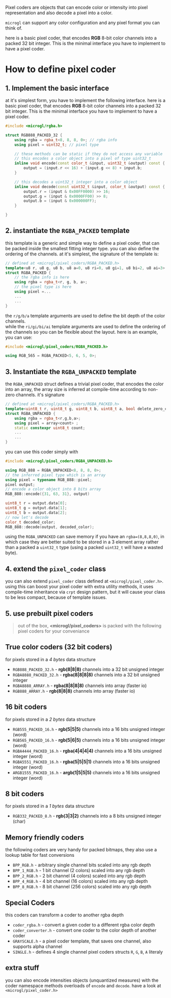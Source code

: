 Pixel coders are objects that can encode color or intensity into pixel representation
and also decode a pixel into a color.  

`microgl` can support any color configuration and any pixel format you can think of.

here is a basic pixel coder, that encodes **RGB** 8-bit color channels into a packed
32 bit integer. This is the minimal interface you have to implement to have a pixel coder.

# How to define pixel coder

## 1. Implement the basic interface
at it's simplest form, you have to implement the following interface.
here is a basic pixel coder, that encodes **RGB** 8-bit color channels into a packed
32 bit integer. This is the minimal interface you have to implement to have a pixel coder.

```cpp
#include <microgl/rgba.h>

struct RGB888_PACKED_32 {
    using rgba = rgba_t<8, 8, 8, 0>; // rgba info
    using pixel = uint32_t; // pixel type

    // these methods can be static if they do not access any variable
    // this encodes a color object into a pixel of type uint32_t
    inline void encode(const color_t &input, uint32_t &output) const {
        output = (input.r << 16) + (input.g << 8) + input.b;
    }

    // this decodes a uint32_t integer into a color object
    inline void decode(const uint32_t &input, color_t &output) const {
        output.r = (input & 0x00FF0000) >> 16;
        output.g = (input & 0x0000FF00) >> 8;
        output.b = (input & 0x000000FF);
    }

}
```

## 2. instantiate the `RGBA_PACKED` template
this template is a generic and simple way to define a pixel coder, that can be packed
inside the smallest fitting integer type. you can also define the ordering of the channels.
at it's simplest, the signature of the template is:
```cpp
// defined at <microgl/pixel_coders/RGBA_PACKED.h>
template<u8 r, u8 g, u8 b, u8 a=0, u8 ri=0, u8 gi=1, u8 bi=2, u8 ai=3>
struct RGBA_PACKED { 
    // the rgba info is here
    using rgba = rgba_t<r, g, b, a>;
    // the pixel type is here
    using pixel =...
    ... 
    ... 
}
```
the `r/g/b/a` template arguments are used to define the bit depth of the color channels.  
while the `ri/gi/bi/ai` template arguments are used to define the ordering of the channels
so you can be flexible about the layout. here is an example, you can use:

```cpp
#include <microgl/pixel_coders/RGBA_PACKED.h>

using RGB_565 = RGBA_PACKED<5, 6, 5, 0>;
```

## 3. Instantiate the `RGBA_UNPACKED` template
the `RGBA_UNPACKED` struct defines a trivial pixel coder, that encodes the color into an array,
the array size is inferred at compile-time according to non-zero channels. it's signature
```cpp
// defined at <microgl/pixel_coders/RGBA_PACKED.h>
template<uint8_t r, uint8_t g, uint8_t b, uint8_t a, bool delete_zero_channel=true>
struct RGBA_UNPACKED {
    using rgba = rgba_t<r,g,b,a>;
    using pixel = array<count> ;
    static constexpr uint8_t count;
    ...
    ...
}
```

you can use this coder simply with
```cpp
#include <microgl/pixel_coders/RGBA_UNPACKED.h>

using RGB_888 = RGBA_UNPACKED<8, 8, 8, 0>;
// the inferred pixel type which is an array
using pixel = typename RGB_888::pixel;
pixel output;
// encode a color object into 8 bits array
RGB_888::encode({31, 63, 31}, output)

uint8_t r = output.data[0];
uint8_t g = output.data[1];
uint8_t b = output.data[2];
// now let's decode
color_t decoded_color;
RGB_888::decode(output, decoded_color);

```
using the `RGBA_UNPACKED` can save memory if you have an `rgba=(8,8,8,0)`, in which case
they are better suited to be stored in a 3 element array rather than a packed a `uint32_t`
type (using a packed `uint32_t` will have a wasted byte).

## 4. extend the `pixel_coder` class
you can also extend `pixel_coder` class defined at `<microgl/pixel_coder.h>`.
using this can boost your pixel coder with extra utility methods, it uses compile-time
inheritance via `crpt` design pattern, but it will cause your class to be less compact,
because of template issues.

## 5. use prebuilt pixel coders
> out of the box, **<microgl/pixel_coders>** is packed with the following pixel coders for your conveniance

## True color coders (32 bit coders)
for pixels stored in a *4 bytes* data structure
- `RGB888_PACKED_32.h` - **rgb(8|8|8)** channels into a 32 bit unsigned integer
- `RGBA8888_PACKED_32.h` - **rgba(8|8|8|8)** channels into a 32 bit unsigned integer
- `RGBA8888_ARRAY.h` - **rgba(8|8|8|8)** channels into array (faster io)
- `RGB888_ARRAY.h` - **rgb(8|8|8)** channels into array (faster io)

## 16 bit coders
for pixels stored in a *2 bytes* data structure
- `RGB555_PACKED_16.h` - **rgb(5|5|5)** channels into a 16 bits unsigned integer (word)
- `RGB565_PACKED_16.h` - **rgb(5|6|5)** channels into a 16 bits unsigned integer (word)
- `RGBA4444_PACKED_16.h` - **rgba(4|4|4|4)** channels into a 16 bits unsigned integer (word)
- `RGBA5551_PACKED_16.h` - **rgba(5|5|5|1)** channels into a 16 bits unsigned integer (word)
- `ARGB1555_PACKED_16.h` - **argb(1|5|5|5)** channels into a 16 bits unsigned integer (word)

## 8 bit coders
for pixels stored in a *1 bytes* data structure
- `RGB332_PACKED_8.h` - **rgb(3|3|2)** channels into a 8 bits unsigned integer (char)

## Memory friendly coders
the following coders are very handy for packed bitmaps, they also use a lookup table for
fast conversions
- `BPP_RGB.h` - arbitrary single channel bits scaled into any rgb depth
- `BPP_1_RGB.h` - 1 bit channel (2 colors) scaled into any rgb depth
- `BPP_2_RGB.h` - 2 bit channel (4 colors) scaled into any rgb depth
- `BPP_4_RGB.h` - 4 bit channel (16 colors) scaled into any rgb depth
- `BPP_8_RGB.h` - 8 bit channel (256 colors) scaled into any rgb depth


## Special Coders
this coders can transform a coder to another rgba depth
- `coder_rgba.h` - convert a given coder to a different rgba color depth
- `coder_converter.h` - convert one coder to the color depth of another coder
- `GRAYSCALE.h` - a pixel coder template, that saves one channel, also supports alpha channel
- `SINGLE.h` - defines 4 single channel pixel coders structs `R`, `G`, `B`, `A` literaly

## extra stuff
you can also encode intensities objects (unquantized measures) with the coder namespace methods
overloads of `encode` and `decode`. have a look at `<microgl/pixel_coder.h>`